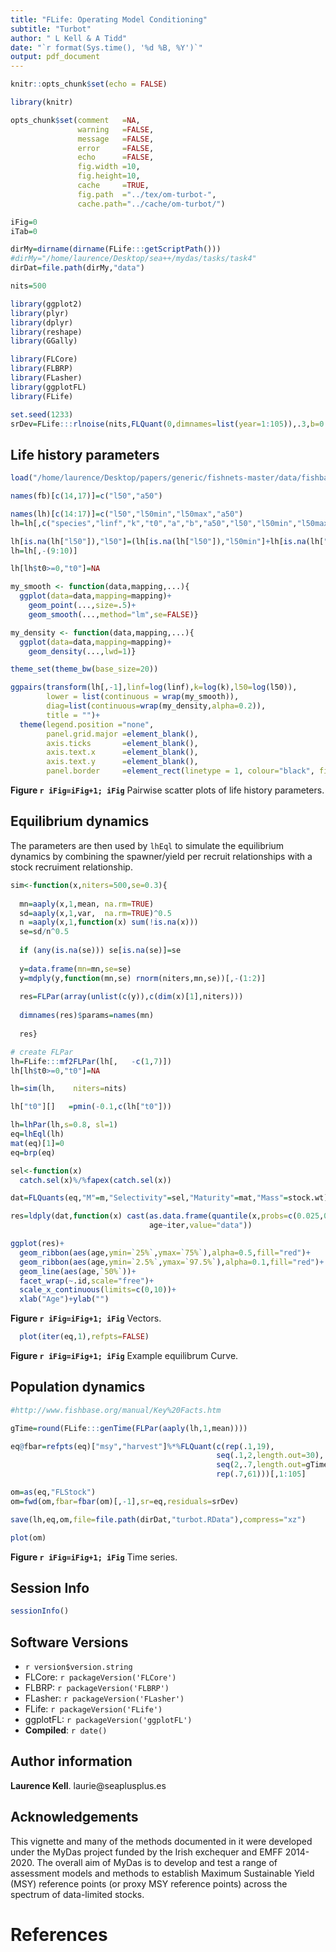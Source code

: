 ```yaml
---
title: "FLife: Operating Model Conditioning"
subtitle: "Turbot"
author: " L Kell & A Tidd"
date: "`r format(Sys.time(), '%d %B, %Y')`"
output: pdf_document
---
```

 
 
```r
knitr::opts_chunk$set(echo = FALSE)

library(knitr)

opts_chunk$set(comment   =NA, 
               warning   =FALSE, 
               message   =FALSE, 
               error     =FALSE, 
               echo      =FALSE,
               fig.width =10, 
               fig.height=10,
               cache     =TRUE, 
               fig.path  ="../tex/om-turbot-",
               cache.path="../cache/om-turbot/")

iFig=0
iTab=0
```
```r
dirMy=dirname(dirname(FLife:::getScriptPath()))
#dirMy="/home/laurence/Desktop/sea++/mydas/tasks/task4"
dirDat=file.path(dirMy,"data")

nits=500
```
```r
library(ggplot2)
library(plyr)
library(dplyr)
library(reshape)
library(GGally)

library(FLCore)
library(FLBRP)
library(FLasher)
library(ggplotFL)
library(FLife)
```
```r
set.seed(1233)
srDev=FLife:::rlnoise(nits,FLQuant(0,dimnames=list(year=1:105)),.3,b=0.0)
```

## Life history parameters

```r
load("/home/laurence/Desktop/papers/generic/fishnets-master/data/fishbase-web/fishbase-web.RData")

names(fb)[c(14,17)]=c("l50","a50")

names(lh)[c(14:17)]=c("l50","l50min","l50max","a50")
lh=lh[,c("species","linf","k","t0","a","b","a50","l50","l50min","l50max")]

lh[is.na(lh["l50"]),"l50"]=(lh[is.na(lh["l50"]),"l50min"]+lh[is.na(lh["l50"]),"l50max"])/2
lh=lh[,-(9:10)]

lh[lh$t0>=0,"t0"]=NA
```

```r
my_smooth <- function(data,mapping,...){
  ggplot(data=data,mapping=mapping)+
    geom_point(...,size=.5)+
    geom_smooth(...,method="lm",se=FALSE)}

my_density <- function(data,mapping,...){
  ggplot(data=data,mapping=mapping)+
    geom_density(...,lwd=1)}

theme_set(theme_bw(base_size=20))

ggpairs(transform(lh[,-1],linf=log(linf),k=log(k),l50=log(l50)),
        lower = list(continuous = wrap(my_smooth)),
        diag=list(continuous=wrap(my_density,alpha=0.2)),
        title = "")+
  theme(legend.position ="none",
        panel.grid.major =element_blank(),
        axis.ticks       =element_blank(),
        axis.text.x      =element_blank(),
        axis.text.y      =element_blank(),
        panel.border     =element_rect(linetype = 1, colour="black", fill=NA))
```

**Figure `r iFig=iFig+1; iFig`** Pairwise scatter plots of life history parameters.


## Equilibrium dynamics

The parameters are then used by `lhEql` to simulate the equilibrium dynamics by combining the spawner/yield per recruit relationships with a stock recruiment relationship.

```r
sim<-function(x,niters=500,se=0.3){
  
  mn=aaply(x,1,mean, na.rm=TRUE)
  sd=aaply(x,1,var,  na.rm=TRUE)^0.5
  n =aaply(x,1,function(x) sum(!is.na(x)))
  se=sd/n^0.5
  
  if (any(is.na(se))) se[is.na(se)]=se
  
  y=data.frame(mn=mn,se=se)
  y=mdply(y,function(mn,se) rnorm(niters,mn,se))[,-(1:2)]
  
  res=FLPar(array(unlist(c(y)),c(dim(x)[1],niters)))
  
  dimnames(res)$params=names(mn)
  
  res}

# create FLPar
lh=FLife:::mf2FLPar(lh[,   -c(1,7)])
lh[lh$t0>=0,"t0"]=NA

lh=sim(lh,    niters=nits)

lh["t0"][]   =pmin(-0.1,c(lh["t0"]))

lh=lhPar(lh,s=0.8, sl=1)
eq=lhEql(lh)
mat(eq)[1]=0
eq=brp(eq)
```

```r
sel<-function(x) 
  catch.sel(x)%/%fapex(catch.sel(x))

dat=FLQuants(eq,"M"=m,"Selectivity"=sel,"Maturity"=mat,"Mass"=stock.wt)

res=ldply(dat,function(x) cast(as.data.frame(quantile(x,probs=c(0.025,0.25,0.5,0.75,0.975))),
                               age~iter,value="data"))

ggplot(res)+
  geom_ribbon(aes(age,ymin=`25%`,ymax=`75%`),alpha=0.5,fill="red")+
  geom_ribbon(aes(age,ymin=`2.5%`,ymax=`97.5%`),alpha=0.1,fill="red")+
  geom_line(aes(age,`50%`))+
  facet_wrap(~.id,scale="free")+
  scale_x_continuous(limits=c(0,10))+
  xlab("Age")+ylab("")
```

**Figure `r iFig=iFig+1; iFig`** Vectors.


```r
  plot(iter(eq,1),refpts=FALSE)
```

**Figure `r iFig=iFig+1; iFig`** Example equilibrum Curve.


## Population dynamics

```r
#http://www.fishbase.org/manual/Key%20Facts.htm

gTime=round(FLife:::genTime(FLPar(aaply(lh,1,mean))))

eq@fbar=refpts(eq)["msy","harvest"]%*%FLQuant(c(rep(.1,19),
                                              seq(.1,2,length.out=30),
                                              seq(2,.7,length.out=gTime)[-1],
                                              rep(.7,61)))[,1:105]

om=as(eq,"FLStock")
om=fwd(om,fbar=fbar(om)[,-1],sr=eq,residuals=srDev)

save(lh,eq,om,file=file.path(dirDat,"turbot.RData"),compress="xz")

plot(om)
```

**Figure `r iFig=iFig+1; iFig`** Time series.



\newpage
## Session Info

```r
sessionInfo()
```

## Software Versions

* `r version$version.string`
* FLCore:    `r packageVersion('FLCore')`
* FLBRP:     `r packageVersion('FLBRP')`
* FLasher:   `r packageVersion('FLasher')`
* FLife:     `r packageVersion('FLife')`
* ggplotFL:  `r packageVersion('ggplotFL')`
* **Compiled**: `r date()`

## Author information

**Laurence Kell**. laurie@seaplusplus.es

## Acknowledgements

This vignette and many of the methods documented in it were developed under the MyDas project funded by the Irish exchequer and EMFF 2014-2020. The overall aim of MyDas is to develop and test a range of assessment models and methods to establish Maximum Sustainable Yield (MSY) reference points (or proxy MSY reference points) across the spectrum of data-limited stocks.

# References {#References}
